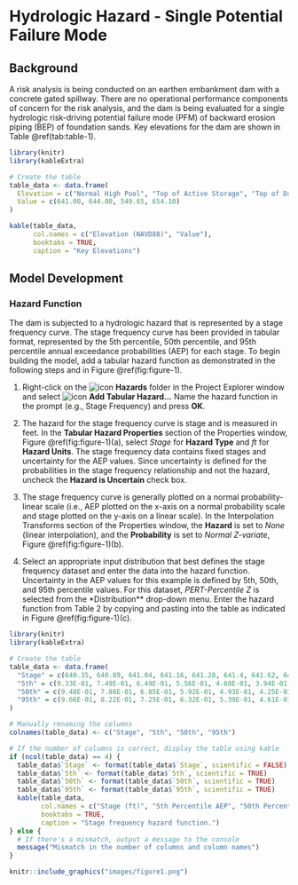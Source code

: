 # Hydrologic Hazard - Single Potential Failure Mode

## Background

A risk analysis is being conducted on an earthen embankment dam with a concrete gated spillway. There are no operational performance components of concern for the risk analysis, and the dam is being evaluated for a single hydrologic risk-driving potential failure mode (PFM) of backward erosion piping (BEP) of foundation sands. Key elevations for the dam are shown in Table \@ref(tab:table-1).

```r
library(knitr)
library(kableExtra)

# Create the table
table_data <- data.frame(
  Elevation = c("Normal High Pool", "Top of Active Storage", "Top of Dam", "Probable Maximum Flood"),
  Value = c(641.00, 644.00, 549.65, 654.10)
)

kable(table_data, 
      col.names = c("Elevation (NAVD88)", "Value"), 
      booktabs = TRUE, 
      caption = "Key Elevations")
```

## Model Development

### Hazard Function

The dam is subjected to a hydrologic hazard that is represented by a stage frequency curve. The stage frequency curve has been provided in tabular format, represented by the 5th percentile, 50th percentile, and 95th percentile annual exceedance probabilities (AEP) for each stage. To begin building the model, add a tabular hazard function as demonstrated in the following steps and in Figure \@ref(fig:figure-1).

1. Right-click on the ![icon](images/icon-folder.png) **Hazards** folder in the Project Explorer window and select ![icon](images/icon-add_tabular_hazard.png) **Add Tabular Hazard...** Name the hazard function in the prompt (e.g., Stage Frequency) and press **OK**.

2. The hazard for the stage frequency curve is stage and is measured in feet. In the **Tabular Hazard Properties** section of the Properties window, Figure \@ref(fig:figure-1)(a), select *Stage* for **Hazard Type** and *ft* for **Hazard Units**. The stage frequency data contains fixed stages and uncertainty for the AEP values. Since uncertainty is defined for the probabilities in the stage frequency relationship and not the hazard, uncheck the **Hazard is Uncertain** check box.

3. The stage frequency curve is generally plotted on a normal probability-linear scale (i.e., AEP plotted on the x-axis on a normal probability scale and stage plotted on the y-axis on a linear scale). In the Interpolation Transforms section of the Properties window, the **Hazard** is set to *None* (linear interpolation), and the **Probability** is set to *Normal Z-variate*, Figure \@ref(fig:figure-1)(b).

4. Select an appropriate input distribution that best defines the stage frequency dataset and enter the data into the hazard function. Uncertainty in the AEP values for this example is defined by 5th, 50th, and 95th percentile values. For this dataset, *PERT-Percentile Z* is selected from the *Distribution** drop-down menu. Enter the hazard function from Table 2 by copying and pasting into the table as indicated in Figure \@ref(fig:figure-1)(c).

```r
library(knitr)
library(kableExtra)

# Create the table
table_data <- data.frame(
  "Stage" = c(640.35, 640.89, 641.04, 641.16, 641.28, 641.4, 641.62, 641.86, 642.77, 642.93, 643.12, 643.3, 643.44, 643.58, 643.72, 643.86, 644, 644.14, 644.16, 644.26, 644.51, 644.53, 644.56, 644.58, 644.71, 644.78, 644.87, 644.95, 645.04, 645.13, 645.29, 645.87, 646.64, 648.14, 650.65, 650.93, 652.01, 652.37, 652.77, 653.14, 653.78, 653.87, 653.96, 654.05, 654.1),
  "5th" = c(9.33E-01, 7.49E-01, 6.49E-01, 5.56E-01, 4.68E-01, 3.94E-01, 2.73E-01, 1.92E-01, 9.32E-02, 8.43E-02, 7.50E-02, 6.49E-02, 5.55E-02, 4.59E-02, 3.60E-02, 2.70E-02, 1.75E-02, 8.28E-03, 6.99E-03, 2.56E-03, 1.04E-03, 9.48E-04, 7.93E-04, 6.99E-04, 1.63E-04, 1.00E-04, 8.68E-05, 7.52E-05, 6.21E-05, 5.00E-05, 4.58E-05, 3.32E-05, 2.52E-05, 1.60E-05, 7.33E-06, 6.54E-06, 3.48E-06, 2.71E-06, 2.01E-06, 1.33E-06, 6.00E-07, 5.39E-07, 4.81E-07, 4.24E-07, 3.95E-07),
  "50th" = c(9.48E-01, 7.88E-01, 6.85E-01, 5.92E-01, 4.93E-01, 4.25E-01, 3.12E-01, 2.20E-01, 1.20E-01, 1.08E-01, 9.60E-02, 8.52E-02, 7.53E-02, 6.45E-02, 5.37E-02, 4.17E-02, 2.79E-02, 1.43E-02, 1.24E-02, 6.18E-03, 3.00E-03, 2.75E-03, 2.40E-03, 2.19E-03, 6.92E-04, 6.41E-04, 5.77E-04, 5.20E-04, 4.58E-04, 4.00E-04, 3.75E-04, 2.99E-04, 2.52E-04, 1.83E-04, 1.13E-04, 1.07E-04, 7.37E-05, 6.31E-05, 5.16E-05, 4.03E-05, 2.49E-05, 2.31E-05, 2.14E-05, 1.98E-05, 1.90E-05),
  "95th" = c(9.66E-01, 8.22E-01, 7.25E-01, 6.32E-01, 5.39E-01, 4.61E-01, 3.49E-01, 2.68E-01, 1.45E-01, 1.33E-01, 1.19E-01, 1.06E-01, 9.66E-02, 8.49E-02, 7.32E-02, 5.74E-02, 4.00E-02, 2.34E-02, 2.11E-02, 1.40E-02, 6.23E-03, 5.78E-03, 5.18E-03, 4.72E-03, 2.45E-03, 1.98E-03, 1.91E-03, 1.84E-03, 1.76E-03, 1.68E-03, 1.59E-03, 1.23E-03, 9.50E-04, 7.68E-04, 5.39E-04, 5.17E-04, 3.92E-04, 3.49E-04, 3.07E-04, 2.56E-04, 1.78E-04, 1.67E-04, 1.58E-04, 1.48E-04, 1.43E-04)
)

# Manually renaming the columns
colnames(table_data) <- c("Stage", "5th", "50th", "95th")

# If the number of columns is correct, display the table using kable
if (ncol(table_data) == 4) {
  table_data$`Stage` <- format(table_data$`Stage`, scientific = FALSE)
  table_data$`5th` <- format(table_data$`5th`, scientific = TRUE)
  table_data$`50th` <- format(table_data$`50th`, scientific = TRUE)
  table_data$`95th` <- format(table_data$`95th`, scientific = TRUE)
  kable(table_data, 
        col.names = c("Stage (ft)", "5th Percentile AEP", "50th Percentile AEP", "95th Percentile AEP"), 
        booktabs = TRUE, 
        caption = "Stage frequency hazard function.")
} else {
  # If there's a mismatch, output a message to the console
  message("Mismatch in the number of columns and column names")
}
```

```r
knitr::include_graphics("images/figure1.png")
```